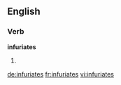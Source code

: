 ==English==

===Verb===
'''infuriates'''

# {{third-person singular of|[[infuriate]]}}

[[de:infuriates]]
[[fr:infuriates]]
[[vi:infuriates]]